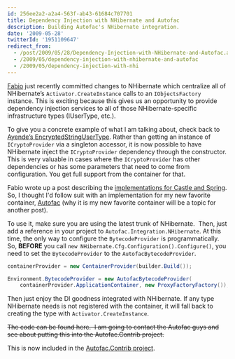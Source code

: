 ```yaml
---
id: 256ee2a2-a2a4-563f-ab43-61684c707701
title: Dependency Injection with NHibernate and Autofac
description: Building Autofac's NHibernate integration.
date: '2009-05-28'
twitterId: '1951109647'
redirect_from:
  - /post/2009/05/28/Dependency-Injection-with-NHibernate-and-Autofac.aspx
  - /2009/05/dependency-injection-with-nhibernate-and-autofac
  - /2009/05/dependency-injection-with-nhi
---
```


[Fabio](http://fabiomaulo.blogspot.com) just recently committed changes to NHibernate which centralize all of NHibernate’s `Activator.CreateInstance` calls to an `IObjectsFactory` instance. This is exciting because this gives us an opportunity to provide dependency injection services to all of those NHibernate-specific infrastructure types (IUserType, etc.).

To give you a concrete example of what I am talking about, check back to [Ayende’s EncryptedStringUserType](http://ayende.com/Blog/archive/2008/07/31/Entities-dependencies-best-practices.aspx). Rather than getting an instance of `ICryptoProvider` via a singleton accessor, it is now possible to have NHibernate inject the `ICryptoProvider` dependency through the constructor. This is very valuable in cases where the `ICryptoProvider` has other dependencies or has some parameters that need to come from configuration. You get full support from the container for that.

Fabio wrote up a post describing the [implementations for Castle and Spring](http://fabiomaulo.blogspot.com/2009/05/nhibernate-ioc-integration.html). So, I thought I'd follow suit with an implementation for my new favorite container, [Autofac](http://code.google.com/p/autofac/) (why it is my new favorite container will be a topic for another post).

To use it, make sure you are using the latest trunk of NHibernate.  Then, just add a reference in your project to `Autofac.Integration.NHibernate`. At this time, the only way to configure the `BytecodeProvider` is programmatically. So, **BEFORE** you call `new NHibernate.Cfg.Configuration().Configure()`, you need to set the `BytecodeProvider` to the `AutofacBytecodeProvider`.

```csharp
containerProvider = new ContainerProvider(builder.Build());

Environment.BytecodeProvider = new AutofacBytecodeProvider(
    containerProvider.ApplicationContainer, new ProxyFactoryFactory());
```

Then just enjoy the DI goodness integrated with NHibernate. If any type NHibernate needs is not registered with the container, it will fall back to creating the type with `Activator.CreateInstance`.

~~The code can be found here.  I am going to contact the Autofac guys and see about putting this into the Autofac.Contrib project.~~

<Alert type="warning" title="Update">

This is now included in the [Autofac.Contrib project](https://www.nuget.org/packages/AutofacContrib.NHibernate/).

</Alert>